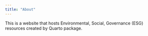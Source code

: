 ---
title: "About"
---

This is a website that hosts Environmental, Social, Governance (ESG) resources created by Quarto package.
